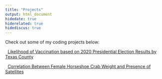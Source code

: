 ```yaml
---
title: "Projects"
output: html_document
hidedate: true
hiderelated: true
hidediscus: true
---
```


Check out some of my coding projects below:


<i class="fa fa-signal"></i> &nbsp; [Likelihood of Vaccination based on 2020 Presidential Election Results by Texas County](/project/project1/)

<i class="fa fa-line-chart"></i> &nbsp; [Correlation Between Female Horseshoe Crab Weight and Presence of Satellites](/project/project2/)

<!--
<i class="fa fa-pie-chart"></i> 
<i class="fa fa-tasks"></i> 
-->
